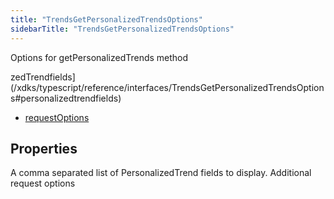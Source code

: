 ```yaml
---
title: "TrendsGetPersonalizedTrendsOptions"
sidebarTitle: "TrendsGetPersonalizedTrendsOptions"
---
```


Options for getPersonalizedTrends method

zedTrendfields](/xdks/typescript/reference/interfaces/TrendsGetPersonalizedTrendsOptions#personalizedtrendfields)
- [requestOptions](/xdks/typescript/reference/interfaces/TrendsGetPersonalizedTrendsOptions#requestoptions)

## Properties

<ParamField name="personalizedTrendfields" type="`any`[]">
A comma separated list of PersonalizedTrend fields to display.
</ParamField>





<ParamField name="requestOptions" type="[`RequestOptions`](/xdks/typescript/reference/interfaces/RequestOptions)">
Additional request options
</ParamField>



